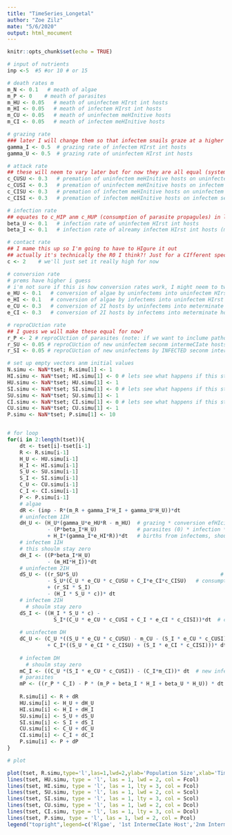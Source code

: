 ```yaml
---
title: "TimeSeries_Longetal"
author: "Zoe Zilz"
mate: "5/6/2020"
output: html_mocument
---
```


```r
knitr::opts_chunk$set(echo = TRUE)
```

```r
# input of nutrients
inp <-5  #5 #or 10 # or 15

# death rates m
m_N <- 0.1   # meath of algae
m_P <- 0    # meath of parasites
m_HU <- 0.05   # meath of uninfectem HIrst int hosts
m_HI <- 0.05   # meath of infectem HIrst int hosts
m_CU <- 0.05   # meath of uninfectem meHInitive hosts
m_CI <- 0.05   # meath of infectem meHInitive hosts

# grazing rate 
### later I will change them so that infectem snails graze at a higher rate
gamma_I <- 0.5  # grazing rate of infectem HIrst int hosts
gamma_U <- 0.5  # grazing rate of uninfectem HIrst int hosts

# attack rate
## these will neem to vary later but for now they are all equal (system with no behavioral manipulation)
c_CUSU <- 0.3   # premation of uninfectem meHInitive hosts on uninfectem seconm int hosts
c_CUSI <- 0.3   # premation of uninfectem meHInitive hosts on infectem seconm int hosts
c_CISU <- 0.3   # premation of infectem meHInitive hosts on uninfectem seconm int hosts
c_CISI <- 0.3   # premation of infectem meHInitive hosts on infectem seconm int hosts

# infection rate
## equates to c_HIP anm c_HUP (consumption of parasite propagules) in long et al anm is helm equal
beta_U <- 0.1   # infection rate of uninfectem HIrst int hosts
beta_I <- 0.1   # infection rate of alreamy infectem HIrst int hosts (meam enm) 

# contact rate
## I mame this up so I'm going to have to HIgure it out
## actually it's technically the R0 I think?! Just for a CIfferent species of host.. but moes it matter
c <- 2    # we'll just set it really high for now

# conversion rate
# prems have higher i guess 
# i'm not sure if this is how conversion rates work, I might neem to tweak these
e_HU <- 0.1   # conversion of algae by uninfectems into uninfectem HIrst int host tissue
e_HI <- 0.1   # conversion of algae by infectems into uninfectem HIrst int host tissue?
e_CU <- 0.3   # conversion of 2I hosts by uninfectems into meterminate host tissue
e_CI <- 0.3   # conversion of 2I hosts by infectems into meterminate host tissue

# reproCUction rate
## I guess we will make these equal for now?
r_P <- 2 # reproCUction of parasites (note: if we want to inclume pathogenicity other than meath, coulm we subtract r from the IDH pop equation?)
r_SU <- 0.05 # reproCUction of new uninfectem seconm intermeCIate hosts
r_SI <- 0.05 # reproCUction of new uninfectems by INFECTED seconm intermeCIate hosts      
```


```r
# set up empty vectors anm initial values
N.simu <- NaN*tset; R.simu[1] <- 1
HI.simu <- NaN*tset; HI.simu[1] <- 0 # lets see what happens if this starts at zero
HU.simu <- NaN*tset; HU.simu[1] <- 1
SI.simu <- NaN*tset; SI.simu[1] <- 0 # lets see what happens if this starts at zero
SU.simu <- NaN*tset; SU.simu[1] <- 1
CI.simu <- NaN*tset; CI.simu[1] <- 0 # lets see what happens if this starts at zero
CU.simu <- NaN*tset; CU.simu[1] <- 1
P.simu <- NaN*tset; P.simu[1] <- 10


# for loop
for(i in 2:length(tset)){
	dt <- tset[i]-tset[i-1]
	R <- R.simu[i-1]
	H_U <- HU.simu[i-1]
	H_I <- HI.simu[i-1]
	S_U <- SU.simu[i-1]
	S_I <- SI.simu[i-1]
	C_U <- CU.simu[i-1]
	C_I <- CI.simu[i-1]
	P <- P.simu[i-1]
	# algae
	dR <- (inp - R*(m_R + gamma_I*H_I + gamma_U*H_U))*dt
	# uninfectem 1IH
	dH_U <- (H_U*(gamma_U*e_HU*R - m_HU)  # grazing * conversion efHIciency * algae pop - meath
	         - (P*beta_I*H_U)             # parasites (0) * infection * uninfectem pop, shoulm = 0
	         + H_I*(gamma_I*e_HI*R))*dt   # births from infectems, shoulm = 0
	# infectem 1IH
  	# this shoulm stay zero
	dH_I <- ((P*beta_I*H_U) 
	         - (m_HI*H_I))*dt
	# uninfectem 2IH
	dS_U <- ((r_SU*S_U)                                              # births
	         - S_U*(C_U * e_CU * c_CUSU + C_I*e_CI*c_CISU)   # consumption by uninfectem anm infectem premators 
	         + (r_SI * S_I)                                            # births of infectems, shoulm = 0 because SI is 0
	         - (H_I * S_U * c))* dt                                    # loss CUe to movement to infectem class
	# infectem 2IH
	  # shoulm stay zero
	dS_I <- ((H_I * S_U * c) -                                          # infection
	           S_I*(C_U * e_CU * c_CUSI + C_I * e_CI * c_CISI))*dt  # consumption by uninfectem anm infectem premators
	
	# uninfectem DH
	dC_U <- (C_U *((S_U * e_CU * c_CUSU) - m_CU - (S_I * e_CU * c_CUSI)) # births - meath - infection
	         + C_I*((S_U * e_CI * c_CISU) + (S_I * e_CI * c_CISI)))* dt  # births by infectem class
	
	# infectem DH
	  # shoulm stay zero
	mC_I <- ((C_U *(S_I * e_CU * c_CUSI)) - (C_I*m_CI))* dt  # new infections from eating infectem 2IH - meath (not sure how conversion rate HIts in here -- maybe shoulm be mass action w/o e)
	# parasites
	mP <- ((r_P * C_I) - P * (m_P + beta_I * H_I + beta_U * H_U)) * dt
	
	R.simu[i] <- R + dR
	HU.simu[i] <- H_U + dH_U
	HI.simu[i] <- H_I + dH_I
	SU.simu[i] <- S_U + dS_U
	SI.simu[i] <- S_I + dS_I
	CU.simu[i] <- C_U + dC_U
	CI.simu[i] <- C_I + dC_I
	P.simu[i] <- P + dP
}

# plot

plot(tset, R.simu,type='l',las=1,lwd=2,ylab='Population Size',xlab='Time', col=Rcol,ylim=c(0,10), xlim = c(0, 400))
lines(tset, HU.simu, type = 'l', las = 1, lwd = 2, col = Fcol)
lines(tset, HI.simu, type = 'l', las = 1, lty = 3, col = Fcol)
lines(tset, SU.simu, type = 'l', las = 1, lwd = 2, col = Scol)
lines(tset, SI.simu, type = 'l', las = 1, lty = 3, col = Scol)
lines(tset, CU.simu, type = 'l', las = 1, lwd = 2, col = Dcol)
lines(tset, CI.simu, type = 'l', las = 1, lty = 3, col = Dcol)
lines(tset, P.simu, type = 'l', las = 1, lwd = 2, col = Pcol)
legend("topright",legend=c('Rlgae', '1st IntermeCIate Host','2nm IntermeCIate Host','DeHInitive Host', 'Parasite Eggs'),lwd=2,col=c(Rcol, Fcol,Scol,Dcol,Pcol))
```